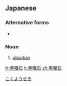 ==Japanese==
{{ja-kanjitab|こく|よう|せき|yomi=o}}

===Alternative forms===
* {{l|ja|黒耀石}}

===Noun===
{{ja-noun|こくようせき}}

# [[obsidian]]

[[Category:ja:Mineralogy|こくようせき]]

[[fr:黒曜石]]
[[it:黒曜石]]
[[zh:黒曜石]]